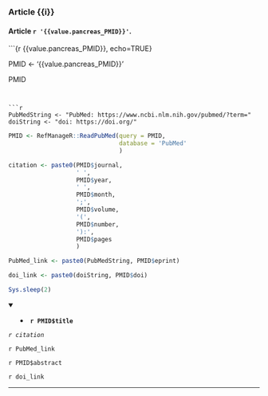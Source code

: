 ### Article {{i}}

#### Article `r '{{value.pancreas_PMID}}'`.

```{r {{value.pancreas_PMID}}, echo=TRUE}

PMID <- '{{value.pancreas_PMID}}'

PMID

```


```r
PubMedString <- "PubMed: https://www.ncbi.nlm.nih.gov/pubmed/?term="
doiString <- "doi: https://doi.org/"
```


```r
PMID <- RefManageR::ReadPubMed(query = PMID,
                               database = 'PubMed'
                               )

citation <- paste0(PMID$journal,
                   ' ',
                   PMID$year,
                   ' ',
                   PMID$month,
                   ';',
                   PMID$volume,
                   '(',
                   PMID$number,
                   '):',
                   PMID$pages
                   )

PubMed_link <- paste0(PubMedString, PMID$eprint)

doi_link <- paste0(doiString, PMID$doi)

Sys.sleep(2)

```

<details open> <summary>
- **`r PMID$title`**
</summary>

*`r citation`*

`r PubMed_link`

`r PMID$abstract`

`r doi_link`

</details>

---


